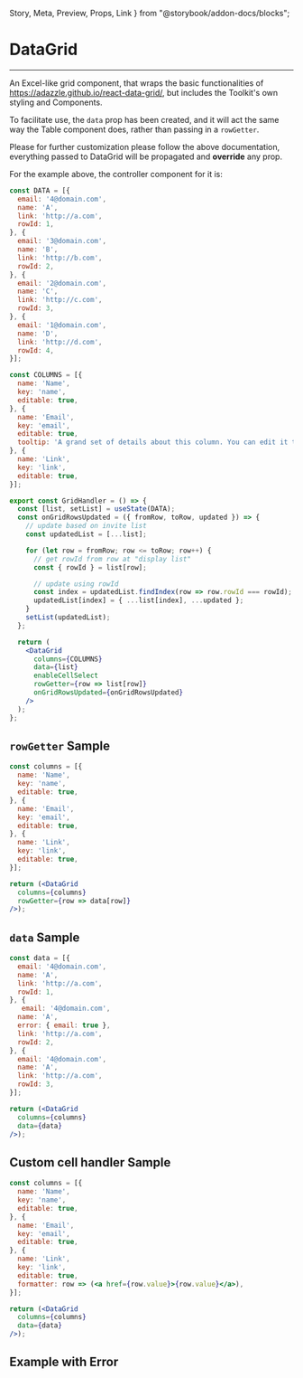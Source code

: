   Story,
  Meta,
  Preview,
  Props,
  Link
} from "@storybook/addon-docs/blocks";

<Meta title="components/Data/Data Grid" component={DataGrid} />

# DataGrid

<hr />

An Excel-like grid component, that wraps the basic functionalities of
https://adazzle.github.io/react-data-grid/, but includes the Toolkit's own styling and Components.

To facilitate use, the ```data``` prop has been created, and it will act the same way the Table component does, rather than passing in a ```rowGetter```.

Please for further customization please follow the above documentation,
everything passed to DataGrid will be propagated and **override** any prop.

<Preview withSource="none">
  <Story name="Base">
    <Box type="primary" style={{ padding: '0px 100px', width: '100%' }}>
      <GridHandler />
    </Box>
  </Story>
</Preview>

For the example above, the controller component for it is:
```jsx
const DATA = [{
  email: '4@domain.com',
  name: 'A',
  link: 'http://a.com',
  rowId: 1,
}, {
  email: '3@domain.com',
  name: 'B',
  link: 'http://b.com',
  rowId: 2,
}, {
  email: '2@domain.com',
  name: 'C',
  link: 'http://c.com',
  rowId: 3,
}, {
  email: '1@domain.com',
  name: 'D',
  link: 'http://d.com',
  rowId: 4,
}];

const COLUMNS = [{
  name: 'Name',
  key: 'name',
  editable: true,
}, {
  name: 'Email',
  key: 'email',
  editable: true,
  tooltip: 'A grand set of details about this column. You can edit it too!',
}, {
  name: 'Link',
  key: 'link',
  editable: true,
}];

export const GridHandler = () => {
  const [list, setList] = useState(DATA);
  const onGridRowsUpdated = ({ fromRow, toRow, updated }) => {
    // update based on invite list
    const updatedList = [...list];

    for (let row = fromRow; row <= toRow; row++) {
      // get rowId from row at "display list"
      const { rowId } = list[row];

      // update using rowId
      const index = updatedList.findIndex(row => row.rowId === rowId);
      updatedList[index] = { ...list[index], ...updated };
    }
    setList(updatedList);
  };

  return (
    <DataGrid
      columns={COLUMNS}
      data={list}
      enableCellSelect
      rowGetter={row => list[row]}
      onGridRowsUpdated={onGridRowsUpdated}
    />
  );
};
```

## ```rowGetter``` Sample
```jsx
const columns = [{
  name: 'Name',
  key: 'name',
  editable: true,
}, {
  name: 'Email',
  key: 'email',
  editable: true,
}, {
  name: 'Link',
  key: 'link',
  editable: true,
}];

return (<DataGrid
  columns={columns}
  rowGetter={row => data[row]}
/>);
```

## ```data``` Sample
```jsx
const data = [{
  email: '4@domain.com',
  name: 'A',
  link: 'http://a.com',
  rowId: 1,
}, {
   email: '4@domain.com',
  name: 'A',
  error: { email: true },
  link: 'http://a.com',
  rowId: 2,
}, {
  email: '4@domain.com',
  name: 'A',
  link: 'http://a.com',
  rowId: 3,
}];

return (<DataGrid
  columns={columns}
  data={data}
/>);
```

## Custom cell handler Sample
```jsx
const columns = [{
  name: 'Name',
  key: 'name',
  editable: true,
}, {
  name: 'Email',
  key: 'email',
  editable: true,
}, {
  name: 'Link',
  key: 'link',
  editable: true,
  formatter: row => (<a href={row.value}>{row.value}</a>),
}];

return (<DataGrid
  columns={columns}
  data={data}
/>);
```

## Example with Error

<Preview withSource="none">
  <Story name="With Error">
    <Box type="primary" style={{ padding: '0px 100px', width: '100%' }}>
      <GridWithError />
    </Box>
  </Story>
</Preview>

<Props of={DataGrid} />
